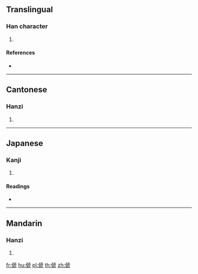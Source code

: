 ==Translingual==

===Han character===
{{Han char|rn=9|rad=人|as=10|sn=12|four=21211|canj=OHYU|ids=⿰亻虒}}

# {{defn|Han|sort=人10}}

====References====
* {{Han ref|kx=0112.110|dkj=00931|dj=0239.280|hdz=10203.120|uh=5082|ud=20610|bh=D85E|bd=55390}}

----

==Cantonese==

===Hanzi===
{{yue-hanzi|jyut=[[zi6]]|y=ji6}}

# {{defn|lang=yue|sort=人10}}

----

==Japanese==

===Kanji===
{{ja-kanji|grade=|rs=人10}}

# {{defn|lang=ja|sort=人10}}

====Readings====
* {{ja-readings|on=[[ち]] (chi), [[じ]] (ji), [[し]] (shi)|kun=[[かたたがい]] (katatagai), [[ひとしくない]] (hitoshikunai)}}

----

==Mandarin==

===Hanzi===
{{cmn-hanzi|pin=[[zhì]] ([[zhi4]])|wg=chih<sup>4</sup>}}

# {{defn|lang=cmn|sort=人10}}

[[fr:傂]]
[[hu:傂]]
[[pl:傂]]
[[th:傂]]
[[zh:傂]]